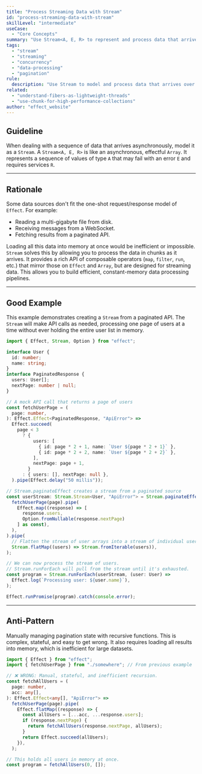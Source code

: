 ```yaml
---
title: "Process Streaming Data with Stream"
id: "process-streaming-data-with-stream"
skillLevel: "intermediate"
useCase:
  - "Core Concepts"
summary: "Use Stream<A, E, R> to represent and process data that arrives over time, such as file reads, WebSocket messages, or paginated API results."
tags:
  - "stream"
  - "streaming"
  - "concurrency"
  - "data-processing"
  - "pagination"
rule:
  description: "Use Stream to model and process data that arrives over time in a composable, efficient way."
related:
  - "understand-fibers-as-lightweight-threads"
  - "use-chunk-for-high-performance-collections"
author: "effect_website"
---
```


## Guideline

When dealing with a sequence of data that arrives asynchronously, model it as a `Stream`. A `Stream<A, E, R>` is like an asynchronous, effectful `Array`. It represents a sequence of values of type `A` that may fail with an error `E` and requires services `R`.

---

## Rationale

Some data sources don't fit the one-shot request/response model of `Effect`. For example:
-   Reading a multi-gigabyte file from disk.
-   Receiving messages from a WebSocket.
-   Fetching results from a paginated API.

Loading all this data into memory at once would be inefficient or impossible. `Stream` solves this by allowing you to process the data in chunks as it arrives. It provides a rich API of composable operators (`map`, `filter`, `run`, etc.) that mirror those on `Effect` and `Array`, but are designed for streaming data. This allows you to build efficient, constant-memory data processing pipelines.

---

## Good Example

This example demonstrates creating a `Stream` from a paginated API. The `Stream` will make API calls as needed, processing one page of users at a time without ever holding the entire user list in memory.

```typescript
import { Effect, Stream, Option } from "effect";

interface User {
  id: number;
  name: string;
}
interface PaginatedResponse {
  users: User[];
  nextPage: number | null;
}

// A mock API call that returns a page of users
const fetchUserPage = (
  page: number,
): Effect.Effect<PaginatedResponse, "ApiError"> =>
  Effect.succeed(
    page < 3
      ? {
          users: [
            { id: page * 2 + 1, name: `User ${page * 2 + 1}` },
            { id: page * 2 + 2, name: `User ${page * 2 + 2}` },
          ],
          nextPage: page + 1,
        }
      : { users: [], nextPage: null },
  ).pipe(Effect.delay("50 millis"));

// Stream.paginateEffect creates a stream from a paginated source
const userStream: Stream.Stream<User, "ApiError"> = Stream.paginateEffect(0, (page) =>
  fetchUserPage(page).pipe(
    Effect.map((response) => [
      response.users,
      Option.fromNullable(response.nextPage)
    ] as const),
  ),
).pipe(
  // Flatten the stream of user arrays into a stream of individual users
  Stream.flatMap((users) => Stream.fromIterable(users)),
);

// We can now process the stream of users.
// Stream.runForEach will pull from the stream until it's exhausted.
const program = Stream.runForEach(userStream, (user: User) =>
  Effect.log(`Processing user: ${user.name}`),
);

Effect.runPromise(program).catch(console.error);
```

---

## Anti-Pattern

Manually managing pagination state with recursive functions. This is complex, stateful, and easy to get wrong. It also requires loading all results into memory, which is inefficient for large datasets.

```typescript
import { Effect } from "effect";
import { fetchUserPage } from "./somewhere"; // From previous example

// ❌ WRONG: Manual, stateful, and inefficient recursion.
const fetchAllUsers = (
  page: number,
  acc: any[],
): Effect.Effect<any[], "ApiError"> =>
  fetchUserPage(page).pipe(
    Effect.flatMap((response) => {
      const allUsers = [...acc, ...response.users];
      if (response.nextPage) {
        return fetchAllUsers(response.nextPage, allUsers);
      }
      return Effect.succeed(allUsers);
    }),
  );

// This holds all users in memory at once.
const program = fetchAllUsers(0, []);
```